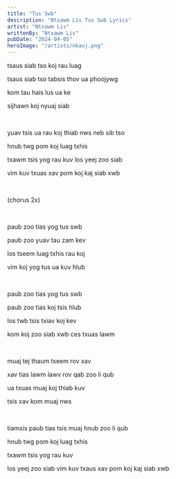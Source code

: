 ```yaml
---
title: "Tus Swb"
description: "Ntxawm Lis Tus Swb Lyrics"
artist: "Ntxawm Lis"
writtenBy: "Ntxawm Lis"
pubDate: "2024-04-05"
heroImage: "/artists/nkauj.png"
---
```


tsaus siab tso koj rau luag

tsaus siab tso tabsis thov ua phoojywg

kom tau hais lus ua ke

sijhawn koj nyuaj siab

<br />

yuav tsis ua rau koj thiab nws neb sib tso

hnub twg pom koj luag txhis

txawm tsis yog rau kuv los yeej zoo siab

vim kuv txuas xav pom koj kaj siab xwb

<br />

(chorus 2x)

<br />

paub zoo tias yog tus swb

paub zoo yuav tau zam kev

los tseem luag txhis rau koj

vim koj yog tus ua kuv hlub

<br />

paub zoo tias yog tus swb

paub zoo tias koj tsis hlub

los twb tsis txiav koj kev

kom koj zoo siab xwb ces txuas lawm

<br />

muaj tej thaum tseem rov xav

xav tias lawm lawv rov qab zoo li qub

ua txuas muaj koj thiab kuv

tsis xav kom muaj nws

<br />

tiamsis paub tias tsis muaj hnub zoo li qub

hnub twg pom koj luag txhis

txawm tsis yog rau kuv

los yeej zoo siab vim kuv txaus xav pom koj kaj siab xwb
